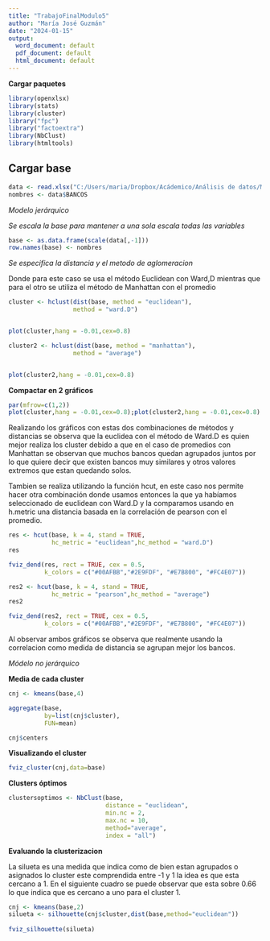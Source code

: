 ---
title: "TrabajoFinalModulo5"
author: "María José Guzmán"
date: "2024-01-15"
output:
  word_document: default
  pdf_document: default
  html_document: default
---


**Cargar paquetes**

```{r}
library(openxlsx)
library(stats)
library(cluster)
library("fpc")
library("factoextra")
library(NbClust)
library(htmltools)
```


## Cargar base

```{r}

data <- read.xlsx("C:/Users/maria/Dropbox/Acádemico/Análisis de datos/Módulo 5/Base/parte 2/BOL_BP_MAY_2017v2.xlsx")
nombres <- data$BANCOS
```

*Modelo jerárquico*


*Se escala la base para mantener a una sola escala todas las variables*


```{r}
base <- as.data.frame(scale(data[,-1]))
row.names(base) <- nombres
```

*Se especifica la distancia y el metodo de aglomeracion*

Donde para este caso se usa el método Euclidean con Ward,D mientras que para el otro se utiliza el método de Manhattan con el promedio


```{r}
cluster <- hclust(dist(base, method = "euclidean"),
                  method = "ward.D")


plot(cluster,hang = -0.01,cex=0.8)

```


```{r}
cluster2 <- hclust(dist(base, method = "manhattan"),
                  method = "average")


plot(cluster2,hang = -0.01,cex=0.8)
```

**Compactar en 2 gráficos**

```{r}
par(mfrow=c(1,2))
plot(cluster,hang = -0.01,cex=0.8);plot(cluster2,hang = -0.01,cex=0.8)
```
Realizando los gráficos con estas dos combinaciones de métodos y distancias se observa que la euclidea con el método de Ward.D es quien mejor realiza los cluster debido a que en el caso de promedios con Manhattan se observan que muchos bancos quedan agrupados juntos por lo que quiere decir que existen bancos muy similares y otros valores extremos que estan quedando solos.

Tambien se realiza utilizando la función hcut, en este caso nos permite hacer otra combinación donde usamos entonces la que ya habíamos seleccionado de euclidean con Ward.D y la comparamos usando en h.metric una distancia basada en la correlación de pearson con el promedio.


```{r}
res <- hcut(base, k = 4, stand = TRUE, 
            hc_metric = "euclidean",hc_method = "ward.D")
res
```


```{r}
fviz_dend(res, rect = TRUE, cex = 0.5,
          k_colors = c("#00AFBB","#2E9FDF", "#E7B800", "#FC4E07"))
```







```{r}
res2 <- hcut(base, k = 4, stand = TRUE, 
            hc_metric = "pearson",hc_method = "average")
res2
```


```{r}
fviz_dend(res2, rect = TRUE, cex = 0.5,
          k_colors = c("#00AFBB","#2E9FDF", "#E7B800", "#FC4E07"))
```


Al observar ambos gráficos se observa que realmente usando la correlacion como medida de distancia se agrupan mejor los bancos. 



*Módelo no jerárquico*

**Media de cada cluster**


```{r}
cnj <- kmeans(base,4)

```


```{r}
aggregate(base,
          by=list(cnj$cluster),
          FUN=mean)
```



```{r}
cnj$centers
```

**Visualizando el cluster**

```{r}
fviz_cluster(cnj,data=base)
```


**Clusters óptimos**

```{r}
clustersoptimos <- NbClust(base,
                           distance = "euclidean",
                           min.nc = 2,
                           max.nc = 10,
                           method="average",
                           index = "all")


```

**Evaluando la clusterizacion**

La silueta es una medida que indica como de bien estan agrupados o asignados lo cluster este comprendida entre -1 y 1 la idea es que esta cercano a 1. En el siguiente cuadro se puede observar que esta sobre 0.66 lo que indica que es cercano a uno para el cluster 1.

```{r}
cnj <- kmeans(base,2)
silueta <- silhouette(cnj$cluster,dist(base,method="euclidean"))
  
fviz_silhouette(silueta)

```












